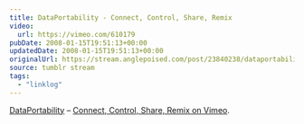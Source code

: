 ```yaml
---
title: DataPortability - Connect, Control, Share, Remix
video:
  url: https://vimeo.com/610179
pubDate: 2008-01-15T19:51:13+00:00
updatedDate: 2008-01-15T19:51:13+00:00
originalUrl: https://stream.anglepoised.com/post/23840238/dataportability-connect-control-share-remix
source: tumblr stream
tags:
  - "linklog"
---
```


[DataPortability][1] &#8211; [Connect, Control, Share, Remix on Vimeo][2].

[1]: http://dataportability.org/
[2]: https://vimeo.com/610179
